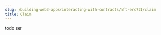 ---
slug: /building-web3-apps/interacting-with-contracts/nft-erc721/claim
title: Claim
---

todo ser
